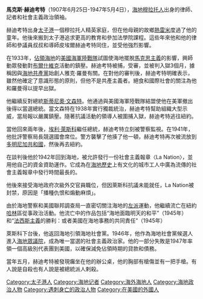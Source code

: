 '''馬克斯·赫迪考特'''（1907年6月25日-1947年5月4日），[[海地|海地]][[穆拉托人|穆拉托人]]出身的律師、記者和社會主義政治領袖。

赫迪考特出身[[太子港|太子港]]一個穆拉托人精英家庭，但在他母親的故鄉[[熱雷米|熱雷米]]度過了他的童年。他後來搬到太子港追求更高的教育和參加法學院課程。這些年來他和他的律師和參議員叔叔和導師皮埃爾赫迪考特同住，並受他強烈影響。

在1933年，[[佔領海地|佔領海地]]的[[美國海軍陸戰隊|美國海軍陸戰隊]]試圖使海地擺脫[[馬克思主義|馬克思主義]]的影響，興師動眾發動對[[布爾什維克|布爾什維克]]活動的鎮壓。赫迪考特被捕，受審，並被判入獄3個月，據稱因與[[海地共產黨|海地共產黨]]始創人雅克·羅曼有關。在對他的審判後，赫迪考特明確表示，雖然他確定了意識形態的原則，但他不是共產主義者。絕食和國際社會的關注為他和羅曼得以提早出獄。

他繼續反對總統[[斯蒂尼奧·文森特|斯蒂尼奧·文森特]]。他通過與美國海軍陸戰隊結盟使他在美軍撤出後得以當選總統。當文森特在1938年實行獨裁統治，赫迪考特幫助組織大型示威，當局報以嚴厲鎮壓。隨著抗議活動的領導人被圍捕入獄，赫迪考特逃往紐約。

當他回來兩年後，[[埃利·萊斯科|埃利·萊斯科]]繼任總統，赫迪考特立刻被警察監視。在1941年，他批評警察局長競選國會席位。警方襲擊了他揍了他一頓，赫迪考特再次被流放到[[多明尼加共和國|多明尼加共和國]]，然後再去紐約。

在談判後他於1942年回到海地，被允許發行一份社會主義報章〈La Nation〉，並用他自己的資金資助運作。它成為在[[海地歷史|海地歷史]]上有文化的城市工人中廣為流傳的社會主義報章中發行時間最長的。

他後來接受海地政府次級外交官員職位，但因萊斯科抗議未能就任，La Nation被封禁，原因是「播種仇恨和煽動麻煩」。

由於海地警察和美國聯邦調查局一直密切關注海地的[[左派|左派]]運動，他繼續流亡在紐約[[哈林|哈林]]區從事政治活動。他流亡中的作品包括“海地面臨明天的和平”（1945年）和“[[法西斯主義|法西斯主義]]的勝利：或者美國在海地事務的共同責任”（1945年）

萊斯科下台後，他返回海地引領海地社會黨。1946年，他作為海地社會黨候選人進入[[海地眾議院|海地眾議院]]，成為唯一當選的社會主義政治家。他的一部分失敗是1947年率領一個高級別代表團到美國，以確保減免佔領時期的貸款和債務。

當年五月，赫迪考特被發現癱坐在他的辦公桌，他的胸部有槍傷並有一把手槍。有人說是自殺也有人說是被總統派人剌殺。

[[Category:太子港人|Category:太子港人]]
[[Category:海地记者|Category:海地记者]]
[[Category:海外海地人|Category:海外海地人]]
[[Category:海地政治人物|Category:海地政治人物]]
[[Category:遇刺身亡的政治人物|Category:遇刺身亡的政治人物]]
[[Category:在美國的外國人|Category:在美國的外國人]]